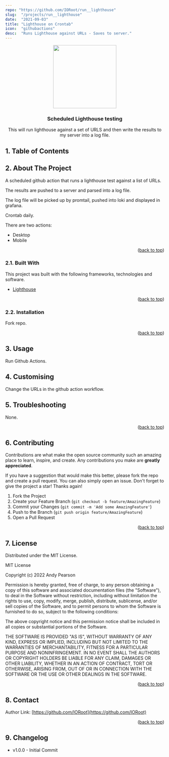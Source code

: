 ```yaml
---
repo: "https://github.com/IORoot/run__lighthouse"
slug:  "/projects/run__lighthouse"
date:  "2021-09-03"
title: "Lighthouse on Crontab"
icon:  "githubactions"
desc:  "Runs Lighthouse against URLs - Saves to server."
---
```


<div id="top"></div>

<div align="center">


<img src="https://svg-rewriter.sachinraja.workers.dev/?url=https%3A%2F%2Fcdn.jsdelivr.net%2Fnpm%2F%40mdi%2Fsvg%406.7.96%2Fsvg%2Flighthouse-on.svg&fill=%23F44B21&width=200px&height=200px" style="width:200px;"/>

<h3 align="center">Scheduled Lighthouse testing</h3>

<p align="center">
This will run lighthouse against a set of URLS and then write the results to my server into a log file.
</p>    
</div>

##  1. <a name='TableofContents'></a>Table of Contents



##  2. <a name='AboutTheProject'></a>About The Project

A scheduled github action that runs a lighthouse test against a list of URLs.

The results are pushed to a server and parsed into a log file.

The log file will be picked up by promtail, pushed into loki and displayed in grafana.

Crontab daily.

There are two actions:

- Desktop
- Mobile


<p align="right">(<a href="#top">back to top</a>)</p>


###  2.1. <a name='BuiltWith'></a>Built With

This project was built with the following frameworks, technologies and software.

* [Lighthouse](https://web.dev/measure/)

<p align="right">(<a href="#top">back to top</a>)</p>


###  2.2. <a name='Installation'></a>Installation

Fork repo.

<p align="right">(<a href="#top">back to top</a>)</p>


##  3. <a name='Usage'></a>Usage

Run Github Actions.

##  4. <a name='Customising'></a> Customising

Change the URLs in the github action workflow.

##  5. <a name='Troubleshooting'></a>Troubleshooting

None.

<p align="right">(<a href="#top">back to top</a>)</p>


##  6. <a name='Contributing'></a>Contributing

Contributions are what make the open source community such an amazing place to learn, inspire, and create. Any contributions you make are **greatly appreciated**.

If you have a suggestion that would make this better, please fork the repo and create a pull request. You can also simply open an issue.
Don't forget to give the project a star! Thanks again!

1. Fork the Project
2. Create your Feature Branch (`git checkout -b feature/AmazingFeature`)
3. Commit your Changes (`git commit -m 'Add some AmazingFeature'`)
4. Push to the Branch (`git push origin feature/AmazingFeature`)
5. Open a Pull Request

<p align="right">(<a href="#top">back to top</a>)</p>



##  7. <a name='License'></a>License

Distributed under the MIT License.

MIT License

Copyright (c) 2022 Andy Pearson

Permission is hereby granted, free of charge, to any person obtaining a copy
of this software and associated documentation files (the "Software"), to deal
in the Software without restriction, including without limitation the rights
to use, copy, modify, merge, publish, distribute, sublicense, and/or sell
copies of the Software, and to permit persons to whom the Software is
furnished to do so, subject to the following conditions:

The above copyright notice and this permission notice shall be included in all
copies or substantial portions of the Software.

THE SOFTWARE IS PROVIDED "AS IS", WITHOUT WARRANTY OF ANY KIND, EXPRESS OR
IMPLIED, INCLUDING BUT NOT LIMITED TO THE WARRANTIES OF MERCHANTABILITY,
FITNESS FOR A PARTICULAR PURPOSE AND NONINFRINGEMENT. IN NO EVENT SHALL THE
AUTHORS OR COPYRIGHT HOLDERS BE LIABLE FOR ANY CLAIM, DAMAGES OR OTHER
LIABILITY, WHETHER IN AN ACTION OF CONTRACT, TORT OR OTHERWISE, ARISING FROM,
OUT OF OR IN CONNECTION WITH THE SOFTWARE OR THE USE OR OTHER DEALINGS IN THE
SOFTWARE.

<p align="right">(<a href="#top">back to top</a>)</p>



##  8. <a name='Contact'></a>Contact

Author Link: [https://github.com/IORoot](https://github.com/IORoot)

<p align="right">(<a href="#top">back to top</a>)</p>

##  9. <a name='Changelog'></a>Changelog

- v1.0.0 - Initial Commit
